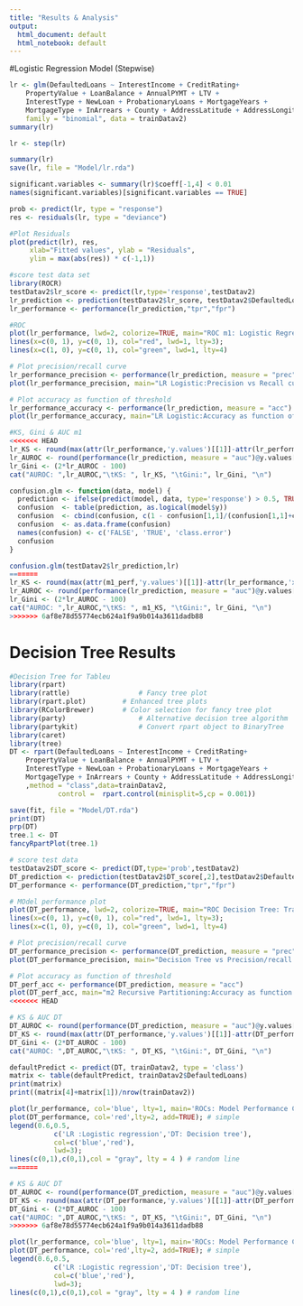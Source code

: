 ```yaml
---
title: "Results & Analysis"
output:
  html_document: default
  html_notebook: default
---
```

#Logistic Regression Model (Stepwise)
```r
lr <- glm(DefaultedLoans ~ InterestIncome + CreditRating+
    PropertyValue + LoanBalance + AnnualPYMT + LTV + 
    InterestType + NewLoan + ProbationaryLoans + MortgageYears + 
    MortgageType + InArrears + County + AddressLatitude + AddressLongitude, 
    family = "binomial", data = trainDatav2)
summary(lr)
```

```r

lr <- step(lr)

```
```r
summary(lr)
save(lr, file = "Model/lr.rda")
```

```r
significant.variables <- summary(lr)$coeff[-1,4] < 0.01
names(significant.variables)[significant.variables == TRUE]
```
```r
prob <- predict(lr, type = "response")
res <- residuals(lr, type = "deviance")

#Plot Residuals
plot(predict(lr), res,
     xlab="Fitted values", ylab = "Residuals",
     ylim = max(abs(res)) * c(-1,1))
```

```r
#score test data set
library(ROCR)
testDatav2$lr_score <- predict(lr,type='response',testDatav2)
lr_prediction <- prediction(testDatav2$lr_score, testDatav2$DefaultedLoans)
lr_performance <- performance(lr_prediction,"tpr","fpr")

#ROC
plot(lr_performance, lwd=2, colorize=TRUE, main="ROC m1: Logistic Regression Performance")
lines(x=c(0, 1), y=c(0, 1), col="red", lwd=1, lty=3);
lines(x=c(1, 0), y=c(0, 1), col="green", lwd=1, lty=4)
```
```r
# Plot precision/recall curve
lr_performance_precision <- performance(lr_prediction, measure = "prec", x.measure = "rec")
plot(lr_performance_precision, main="LR Logistic:Precision vs Recall curve")
```

```r
# Plot accuracy as function of threshold
lr_performance_accuracy <- performance(lr_prediction, measure = "acc")
plot(lr_performance_accuracy, main="LR Logistic:Accuracy as function of threshold")
```

```r
#KS, Gini & AUC m1
<<<<<<< HEAD
lr_KS <- round(max(attr(lr_performance,'y.values')[[1]]-attr(lr_performance,'x.values')[[1]])*100, 2)
lr_AUROC <- round(performance(lr_prediction, measure = "auc")@y.values[[1]]*100, 2)
lr_Gini <- (2*lr_AUROC - 100)
cat("AUROC: ",lr_AUROC,"\tKS: ", lr_KS, "\tGini:", lr_Gini, "\n")
```
```r
confusion.glm <- function(data, model) {
  prediction <- ifelse(predict(model, data, type='response') > 0.5, TRUE, FALSE)
  confusion  <- table(prediction, as.logical(model$y))
  confusion  <- cbind(confusion, c(1 - confusion[1,1]/(confusion[1,1]+confusion[2,1]), 1 - confusion[2,2]/(confusion[2,2]+confusion[1,2])))
  confusion  <- as.data.frame(confusion)
  names(confusion) <- c('FALSE', 'TRUE', 'class.error')
  confusion
}

confusion.glm(testDatav2$lr_prediction,lr)
=======
lr_KS <- round(max(attr(m1_perf,'y.values')[[1]]-attr(lr_performance,'x.values')[[1]])*100, 2)
lr_AUROC <- round(performance(lr_prediction, measure = "auc")@y.values[[1]]*100, 2)
lr_Gini <- (2*lr_AUROC - 100)
cat("AUROC: ",lr_AUROC,"\tKS: ", m1_KS, "\tGini:", lr_Gini, "\n")
>>>>>>> 6af8e78d55774ecb624a1f9a9b014a3611dadb88
```

# Decision Tree Results
```r
#Decision Tree for Tableu
library(rpart)
library(rattle)					# Fancy tree plot
library(rpart.plot)			# Enhanced tree plots
library(RColorBrewer)		# Color selection for fancy tree plot
library(party)					# Alternative decision tree algorithm
library(partykit)				# Convert rpart object to BinaryTree
library(caret)
library(tree)
DT <- rpart(DefaultedLoans ~ InterestIncome + CreditRating+
    PropertyValue + LoanBalance + AnnualPYMT + LTV + 
    InterestType + NewLoan + ProbationaryLoans + MortgageYears + 
    MortgageType + InArrears + County + AddressLatitude + AddressLongitude
    ,method = "class",data=trainDatav2,
            control =  rpart.control(minisplit=5,cp = 0.001))

save(fit, file = "Model/DT.rda")
print(DT)
prp(DT)
tree.1 <- DT
fancyRpartPlot(tree.1)
```
```r
# score test data
testDatav2$DT_score <- predict(DT,type='prob',testDatav2)
DT_prediction <- prediction(testDatav2$DT_score[,2],testDatav2$DefaultedLoans)
DT_performance <- performance(DT_prediction,"tpr","fpr")

# MOdel performance plot
plot(DT_performance, lwd=2, colorize=TRUE, main="ROC Decision Tree: Traditional Recursive Partitioning")
lines(x=c(0, 1), y=c(0, 1), col="red", lwd=1, lty=3);
lines(x=c(1, 0), y=c(0, 1), col="green", lwd=1, lty=4)
```
```r
# Plot precision/recall curve
DT_performance_precision <- performance(DT_prediction, measure = "prec", x.measure = "rec")
plot(DT_performance_precision, main="Decision Tree vs Precision/recall curve")
```
```r
# Plot accuracy as function of threshold
DT_perf_acc <- performance(DT_prediction, measure = "acc")
plot(DT_perf_acc, main="m2 Recursive Partitioning:Accuracy as function of threshold")
<<<<<<< HEAD
```

```r
# KS & AUC DT
DT_AUROC <- round(performance(DT_prediction, measure = "auc")@y.values[[1]]*100, 2)
DT_KS <- round(max(attr(DT_performance,'y.values')[[1]]-attr(DT_performance,'x.values')[[1]])*100, 2)
DT_Gini <- (2*DT_AUROC - 100)
cat("AUROC: ",DT_AUROC,"\tKS: ", DT_KS, "\tGini:", DT_Gini, "\n")
```
```r
defaultPredict <- predict(DT, trainDatav2, type = 'class')
matrix <- table(defaultPredict, trainDatav2$DefaultedLoans)
print(matrix)
print((matrix[4]+matrix[1])/nrow(trainDatav2))
```

```r
plot(lr_performance, col='blue', lty=1, main='ROCs: Model Performance Comparision') # logistic regression
plot(DT_performance, col='red',lty=2, add=TRUE); # simple 
legend(0.6,0.5,
           c('LR :Logistic regression','DT: Decision tree'),
           col=c('blue','red'),
           lwd=3);
lines(c(0,1),c(0,1),col = "gray", lty = 4 ) # random line
=======
```

```r
# KS & AUC DT
DT_AUROC <- round(performance(DT_prediction, measure = "auc")@y.values[[1]]*100, 2)
DT_KS <- round(max(attr(DT_performance,'y.values')[[1]]-attr(DT_performance,'x.values')[[1]])*100, 2)
DT_Gini <- (2*DT_AUROC - 100)
cat("AUROC: ",DT_AUROC,"\tKS: ", DT_KS, "\tGini:", DT_Gini, "\n")
>>>>>>> 6af8e78d55774ecb624a1f9a9b014a3611dadb88
```
```r
plot(lr_performance, col='blue', lty=1, main='ROCs: Model Performance Comparision') # logistic regression
plot(DT_performance, col='red',lty=2, add=TRUE); # simple 
legend(0.6,0.5,
           c('LR :Logistic regression','DT: Decision tree'),
           col=c('blue','red'),
           lwd=3);
lines(c(0,1),c(0,1),col = "gray", lty = 4 ) # random line
```



